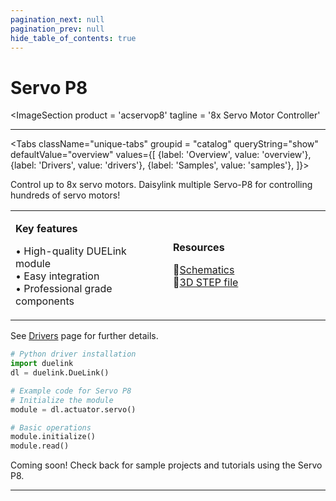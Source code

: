 ```yaml
---
pagination_next: null
pagination_prev: null
hide_table_of_contents: true
---
```



# Servo P8

<ImageSection
    product = 'acservop8'
    tagline = '8x Servo Motor Controller'
></ImageSection>

---

<Tabs className="unique-tabs" groupid = "catalog" queryString="show" defaultValue="overview"
  values={[
    {label: 'Overview', value: 'overview'},
    {label: 'Drivers', value: 'drivers'},
    {label: 'Samples', value: 'samples'},
  ]}>

<TabItem value="overview">

Control up to 8x servo motors. Daisylink multiple Servo-P8 for controlling hundreds of servo motors!

<table><td width='50%'>

**Key features**

• High-quality DUELink module<br/>
• Easy integration<br/>
• Professional grade components<br/>

</td><td width='50%'>

**Resources**
 
📄[Schematics](/sch/gdl-acservop8-b.pdf)<br/>
🔩[3D STEP file](/3d/gdl-acservop8-b.step)<br/>

</td></table>

</TabItem>

<TabItem value="drivers">

See [Drivers](../../engine/drivers) page for further details.

```python
# Python driver installation
import duelink
dl = duelink.DueLink()

# Example code for Servo P8
# Initialize the module
module = dl.actuator.servo()

# Basic operations
module.initialize()
module.read()
```

</TabItem>

<TabItem value="samples">

Coming soon! Check back for sample projects and tutorials using the Servo P8.

</TabItem>

</Tabs>

---

<OrderSection
    product = "DUELink Servo P8 B"
    partnumber = "GDL-ACSERVOP8-B"
    price = "$19.99"
/>
